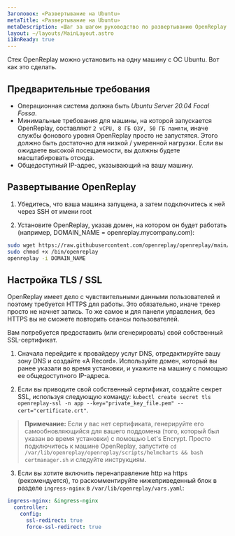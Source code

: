 ```yaml
---
Заголовок: «Развертывание на Ubuntu»
metaTitle: «Развертывание на Ubuntu»
metaDescription: «Шаг за шагом руководство по развертыванию OpenReplay на любой машине Ubuntu»
layout: ~/layouts/MainLayout.astro
i18nReady: true
---
```


Стек OpenReplay можно установить на одну машину с ОС Ubuntu. Вот как это сделать.

## Предварительные требования

- Операционная система должна быть *Ubuntu Server 20.04 Focal Fossa*.
- Минимальные требования для машины, на которой запускается OpenReplay, составляют `2 vCPU, 8 ГБ ОЗУ, 50 ГБ памяти`, иначе службы фонового уровня OpenReplay просто не запустятся. Этого должно быть достаточно для низкой / умеренной нагрузки. Если вы ожидаете высокой посещаемости, вы должны будете масштабировать отсюда.
- Общедоступный IP-адрес, указывающий на вашу машину.

## Развертывание OpenReplay

1. Убедитесь, что ваша машина запущена, а затем подключитесь к ней через SSH от имени root

2. Установите OpenReplay, указав домен, на котором он будет работать (например, DOMAIN_NAME = openreplay.mycompany.com):


```bash
sudo wget https://raw.githubusercontent.com/openreplay/openreplay/main/scripts/helmcharts/openreplay-cli -O /bin/openreplay 
sudo chmod +x /bin/openreplay
openreplay -i DOMAIN_NAME
```


## Настройка TLS / SSL

OpenReplay имеет дело с чувствительными данными пользователей и поэтому требуется HTTPS для работы. Это обязательно, иначе трекер просто не начнет запись. То же самое и для панели управления, без HTTPS вы не сможете повторить сеансы пользователей.

Вам потребуется предоставить (или сгенерировать) свой собственный SSL-сертификат.

1. Сначала перейдите к провайдеру услуг DNS, отредактируйте вашу зону DNS и создайте «A Record». Используйте домен, который вы ранее указали во время установки, и укажите на машину с помощью ее общедоступного IP-адреса.

2. Если вы приводите свой собственный сертификат, создайте секрет SSL, используя следующую команду: `kubectl create secret tls openreplay-ssl -n app --key="private_key_file.pem" --cert="certificate.crt"`.

> **Примечание:** Если у вас нет сертификата, генерируйте его самообновляющийся для вашего поддомена (того, который был указан во время установки) с помощью Let's Encrypt. Просто подключитесь к машине OpenReplay, запустите `cd /var/lib/openreplay/openreplay/scripts/helmcharts && bash certmanager.sh` и следуйте инструкциям.

3. Если вы хотите включить перенаправление http на https (рекомендуется), то раскомментируйте нижеприведенный блок в разделе `ingress-nginx` в `/var/lib/openreplay/vars.yaml`:
```yaml
ingress-nginx: &ingress-nginx
  controller:
    config:
      ssl-redirect: true
      force-ssl-redirect: true
```
